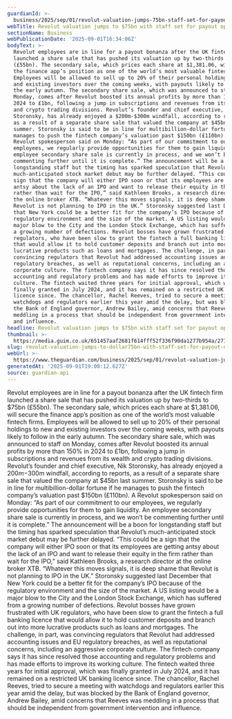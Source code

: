 ```yaml
---
guardianId: >-
  business/2025/sep/01/revolut-valuation-jumps-75bn-staff-set-for-payout-opportunity
webTitle: Revolut valuation jumps to $75bn with staff set for payout opportunity
sectionName: Business
webPublicationDate: '2025-09-01T16:34:06Z'
bodyText: >-
  Revolut employees are in line for a payout bonanza after the UK fintech firm
  launched a share sale that has pushed its valuation up by two-thirds to $75bn
  (£55bn). The secondary sale, which prices each share at $1,381.06, will secure
  the finance app’s position as one of the world’s most valuable fintech firms.
  Employees will be allowed to sell up to 20% of their personal holdings to new
  and existing investors over the coming weeks, with payouts likely to follow in
  the early autumn. The secondary share sale, which was announced to staff on
  Monday, comes after Revolut boosted its annual profits by more than 150% in
  2024 to £1bn, following a jump in subscriptions and revenues from its wealth
  and crypto trading divisions. Revolut’s founder and chief executive, Nik
  Storonsky, has already enjoyed a $200m-$300m windfall, according to reports,
  as a result of a separate share sale that valued the company at $45bn last
  summer. Storonsky is said to be in line for multibillion-dollar fortune if he
  manages to push the fintech company’s valuation past $150bn (£110bn). A
  Revolut spokesperson said on Monday: “As part of our commitment to our
  employees, we regularly provide opportunities for them to gain liquidity. An
  employee secondary share sale is currently in process, and we won’t be
  commenting further until it is complete.” The announcement will be a boon for
  longstanding staff but the timing has sparked speculation that Revolut’s
  much-anticipated stock market debut may be further delayed. “This could be a
  sign that the company will either IPO soon or that its employees are getting
  antsy about the lack of an IPO and want to release their equity in the firm
  rather than wait for the IPO,” said Kathleen Brooks, a research director at
  the online broker XTB. “Whatever this moves signals, it is deep shame that
  Revolut is not planning to IPO in the UK.” Storonsky suggested last December
  that New York could be a better fit for the company’s IPO because of the
  regulatory environment and the size of the market. A US listing would be a
  major blow to the City and the London Stock Exchange, which has suffered from
  a growing number of defections. Revolut bosses have grown frustrated with UK
  regulators, who have been slow to grant the fintech a full banking licence
  that would allow it to hold customer deposits and branch out into more
  lucrative products such as loans and mortgages. The challenge, in part, was
  convincing regulators that Revolut had addressed accounting issues and EU
  regulatory breaches, as well as reputational concerns, including an aggressive
  corporate culture. The fintech company says it has since resolved those
  accounting and regulatory problems and has made efforts to improve its working
  culture. The fintech waited three years for initial approval, which was
  finally granted in July 2024, and it has remained on a restricted UK banking
  licence since. The chancellor, Rachel Reeves, tried to secure a meeting with
  watchdogs and regulators earlier this year amid the delay, but was blocked by
  the Bank of England governor, Andrew Bailey, amid concerns that Reeves was
  meddling in a process that should be independent from government intervention
  and influence.
headline: Revolut valuation jumps to $75bn with staff set for payout opportunity
thumbnail: >-
  https://media.guim.co.uk/651457aaf2681f614fff52f336f90da1277b954a/271_0_1768_1414/500.jpg
slug: revolut-valuation-jumps-to-dollar75bn-with-staff-set-for-payout-opportunity
webUrl: >-
  https://www.theguardian.com/business/2025/sep/01/revolut-valuation-jumps-75bn-staff-set-for-payout-opportunity
generatedAt: '2025-09-01T19:00:12.627Z'
source: guardian-api
---
```

Revolut employees are in line for a payout bonanza after the UK fintech firm launched a share sale that has pushed its valuation up by two-thirds to $75bn (£55bn). The secondary sale, which prices each share at $1,381.06, will secure the finance app’s position as one of the world’s most valuable fintech firms. Employees will be allowed to sell up to 20% of their personal holdings to new and existing investors over the coming weeks, with payouts likely to follow in the early autumn. The secondary share sale, which was announced to staff on Monday, comes after Revolut boosted its annual profits by more than 150% in 2024 to £1bn, following a jump in subscriptions and revenues from its wealth and crypto trading divisions. Revolut’s founder and chief executive, Nik Storonsky, has already enjoyed a $200m-$300m windfall, according to reports, as a result of a separate share sale that valued the company at $45bn last summer. Storonsky is said to be in line for multibillion-dollar fortune if he manages to push the fintech company’s valuation past $150bn (£110bn). A Revolut spokesperson said on Monday: “As part of our commitment to our employees, we regularly provide opportunities for them to gain liquidity. An employee secondary share sale is currently in process, and we won’t be commenting further until it is complete.” The announcement will be a boon for longstanding staff but the timing has sparked speculation that Revolut’s much-anticipated stock market debut may be further delayed. “This could be a sign that the company will either IPO soon or that its employees are getting antsy about the lack of an IPO and want to release their equity in the firm rather than wait for the IPO,” said Kathleen Brooks, a research director at the online broker XTB. “Whatever this moves signals, it is deep shame that Revolut is not planning to IPO in the UK.” Storonsky suggested last December that New York could be a better fit for the company’s IPO because of the regulatory environment and the size of the market. A US listing would be a major blow to the City and the London Stock Exchange, which has suffered from a growing number of defections. Revolut bosses have grown frustrated with UK regulators, who have been slow to grant the fintech a full banking licence that would allow it to hold customer deposits and branch out into more lucrative products such as loans and mortgages. The challenge, in part, was convincing regulators that Revolut had addressed accounting issues and EU regulatory breaches, as well as reputational concerns, including an aggressive corporate culture. The fintech company says it has since resolved those accounting and regulatory problems and has made efforts to improve its working culture. The fintech waited three years for initial approval, which was finally granted in July 2024, and it has remained on a restricted UK banking licence since. The chancellor, Rachel Reeves, tried to secure a meeting with watchdogs and regulators earlier this year amid the delay, but was blocked by the Bank of England governor, Andrew Bailey, amid concerns that Reeves was meddling in a process that should be independent from government intervention and influence.
